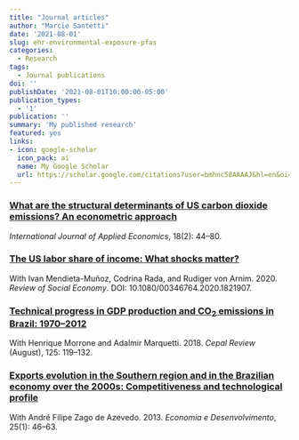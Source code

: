```yaml
---
title: "Journal articles"
author: "Marcio Santetti"
date: '2021-08-01'
slug: ehr-environmental-exposure-pfas
categories:
  - Research
tags:
  - Journal publications
doi: ''
publishDate: '2021-08-01T10:00:00-05:00'
publication_types:
  - '1'
publication: ''
summary: 'My published research'
featured: yes
links:
- icon: google-scholar
  icon_pack: ai
  name: My Google Scholar
  url: https://scholar.google.com/citations?user=bmhnc58AAAAJ&hl=en&oi=ao
---
```



### [What are the structural determinants of US carbon dioxide emissions? An econometric approach](https://conferencenow.info/yhsing/applied-economics-journals/IJAE/2021/IJAE%20SEPT%202021%20Santetti%2012-12-2021%20V1.pdf)

*International Journal of Applied Economics*, 18(2): 44–80.




### [The US labor share of income: What shocks matter?](https://www.tandfonline.com/doi/full/10.1080/00346764.2020.1821907)

With Ivan Mendieta-Muñoz, Codrina Rada, and Rudiger von Arnim. 2020. *Review of Social Economy*. DOI:
10.1080/00346764.2020.1821907.


### [Technical progress in GDP production and CO<sub>2</sub> emissions in Brazil: 1970–2012](https://repositorio.cepal.org/handle/11362/44317)

With Henrique Morrone and Adalmir Marquetti. 2018. *Cepal Review* (August), 125: 119–132.

### [Exports evolution in the Southern region and in the Brazilian economy over the 2000s: Competitiveness and technological profile](https://periodicos.ufsm.br/index.php/eed/article/view/7430)

With André Filipe Zago de Azevedo. 2013. *Economia e Desenvolvimento*, 25(1): 46–63.
